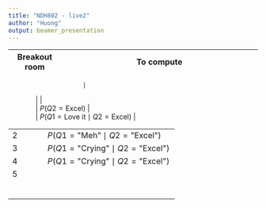 ```yaml
---
title: "NDH802 - live2"
author: "Huong"
output: beamer_presentation
---
```


+---------------+--------------------------------------------------------+
| Breakout room | To compute                                             |
+===============+========================================================+
| 1             | $P(Q1 = \text{Love it})$                               |
|               |                                                        |
                         |
|               |                                                        |
|               | $P(Q2 = \text{Excel})$                                 |
|               | $P(Q1 = \text{Love it} \mid Q2 = \text{Excel})$        |
+---------------+--------------------------------------------------------+
| 2             | $P(Q1 = \text{"Meh"} \mid Q2 = \text{"Excel"})$        |
+---------------+--------------------------------------------------------+
| 3             | $P(Q1 = \text{"Crying"} \mid Q2 = \text{"Excel"})$     |
+---------------+--------------------------------------------------------+
| 4             | $P(Q1 = \text{"Crying"} \mid Q2 = \text{"Excel"})$     |
+---------------+--------------------------------------------------------+
| 5             |                                                        |
+---------------+--------------------------------------------------------+
|               |                                                        |
+---------------+--------------------------------------------------------+
|               |                                                        |
+---------------+--------------------------------------------------------+
|               |                                                        |
+---------------+--------------------------------------------------------+
|               |                                                        |
+---------------+--------------------------------------------------------+
|               |                                                        |
+---------------+--------------------------------------------------------+
|               |                                                        |
+---------------+--------------------------------------------------------+
